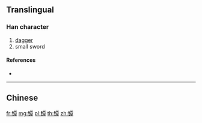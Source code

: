 {{character info/new}}
{{also|鐔}}
==Translingual==

===Han character===
{{Han char|rn=167|rad=钅|as=12|sn=17|four=|canj=CMWJ,OPMWJ,XCMWJ}}

# [[dagger]]
# small sword

====References====
* {{Han ref|kx=1328.061|hdz=64255.011|uh=9561|ud=38241}}

----

==Chinese==
{{zh-see|鐔}}

[[fr:镡]]
[[mg:镡]]
[[pl:镡]]
[[th:镡]]
[[zh:镡]]